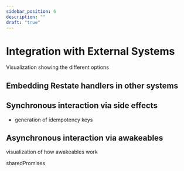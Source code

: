```yaml
---
sidebar_position: 6
description: ""
draft: "true"
---
```



# Integration with External Systems

Visualization showing the different options


## Embedding Restate handlers in other systems


## Synchronous interaction via side effects
- generation of idempotency keys


## Asynchronous interaction via awakeables
visualization of how awakeables work

sharedPromises


